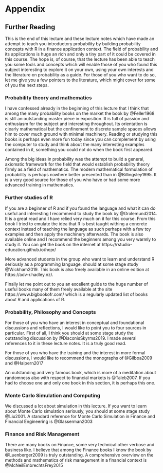 # Appendix 

## Further Reading

This is the end of this lecture and these lecture notes which have made an attempt to
teach you introductory probability by building probability concepts with R in a 
finance application context. The field of probability and its applications is
huge an rich and only a tiny part of it could be covered in this course. The hope is, of course,
that the lecture has been able to teach you some tools and concepts which will enable those
of you who found this subject interesting to explore it on your own, using your own 
interests and the literature on probability as a guide. For those of you who want to do
so, let me give you a few pointers to the literature, which might cover for some of
you the next steps.

### Probability theory and mathematics

I have confessed already in the beginning of this lecture that I think that among the many
probability books on the market the book by @Feller1968 is still an outstanding master piece
in exposition. It is full of passion and enthusiasm for the subject and interesting throughout.
Its orientation is clearly mathematical but the confinement to discrete sample spaces allows him
to cover much ground with minimal machinery. Reading or studying this books is perhaps even more
fun today since you can complement by using the computer to study and think about the many
interesting examples contained in it, something you could not do when the book first appeared. 

Among the big ideas in probability was the attempt to build a general, axiomatic framework for the
field that would establish probability theory firmly as a field of mathematics. The modern
mathematical formulation of probability is perhaps nowhere better presented than in
@Billingsley1995. It is a very good source for those of you who have or had 
some more advanced training in mathematics.

### Further studies of R

If you are a beginner of R and if you found the language and what it can do useful and
interesting I recommend to study the book by @Grolemund2014. It is a great read and I have relied
very much on it for this course. From this book I tried to emulate the idea that R is best
taught withing a concrete context instead of teaching the language as such perhaps with a few
toy examples and then apply the machinery afterwards. The book is also available online and
I recommend the beginners among you very warmly to study it. You can get the book on the internet
at https://rstudio-education.github.io/hopr/ 

More advanced students in the group who want to learn and understand R seriously as a programming 
language, should at some stage study @Wickham2019. This book is also freely available in an 
online edition at https://adv-r.hadley.nz/. 

Finally let me point out to you an excellent guide to the huge number of useful books many of them
freely available at the site https://www.bigbookofr.com/ which is a regularly updated list
of books about R and applications of R.

### Probability, Philosophy and Concepts

For those of you who have an interest in conceptual and foundational discussions and 
reflections, I would like to point you to four sources in particular. First of all,
I think you should at some stage study the outstanding discussion by @DiaconisSkyrms2019. 
I made several references to it in these lecture notes. It is a truly good read. 

For those of you who have the training and the interest in more formal discussions, I would
like to recommend the monographs of @Gilboa2009 and @Halpern2017

An outstanding and very famous book, which is more of a meditation about randomness 
also with respect to financial markets is @Taleb2007. If you had to choose one and only one
book in this section, it is perhaps this one.

### Monte Carlo Simulation and Computing

We discussed a lot about simulation in this lecture. If you want to learn about Monte Carlo
simulation seriously, you should at some stage study @Liu2001. A standard reference for
Monte Carlo Simulation in Finance and Financial Engineering is @Glasserman2003

### Finance and Risk Management

There are many books on Finance, some very technical other verbose and business like. I believe
that among the Finance books I know the book by @Luenberger2009 is truly outstanding. A
comprehensive overview on the methods and mathematics of risk management in a financial
context is @McNeilEmbrechtsFrey2015


<!-- ## Worked Solutions for Projects -->

<!-- ### Project 1: Proposal for worked solution -->

<!-- ``` -->
<!-- 1. Your first task in this project will be to write a function which allows you  -->
<!-- to virtually throw a pair of dice and sum up the points shown after the throw. -->

<!-- ``` -->

<!-- Here is one possible implementation. Note that there are - of course - other -->
<!-- ways providing the same output. The lines starting with -->
<!-- `#` are comments. You can read them when editing the function script -->
<!-- but R will ignore them when interpreting the function. -->

<!-- ```{r} function to roll two dice and sum their points} -->
<!-- roll <- function(){ -->

<!--   # create a die -->

<!--   die <- 1:6 -->

<!--   # roll the dice by making use of sample. We roll two dice, therefore size has to be equal to 2 -->
<!--   # note that we need to set replace to TRUE because both dice should be able to show all possible -->
<!--   # points -->

<!--   dice <- sample(die, size = 2, replace = TRUE) -->

<!--   # sum up the points of the two dice -->

<!--   sum(dice) -->

<!-- } -->
<!-- ``` -->

<!-- Comment: Note that when you choose to sample twice from the points 1 - 6 using the `sample()`  -->
<!-- function, you need to set the replace argument to `TRUE`. Check the notes or the help for  -->
<!-- sample if you need to look up what this means. If replace is set to `FALSE` - as is the default with sample - then you have a situation where it is impossible that when the first die shows -->
<!-- a particular number, the second dice shows it as well. This is clearly not what we have in mind -->
<!-- if we think of dice throws. Of course we want to allow, for example, that both dice ,may show 6. -->


<!-- ``` -->
<!-- 2. Simulate and plot the result of your simulation using `qplot()` with the `binwidth` -->
<!-- argument set to 1. Use 10000 runs of your function for the simulation. -->

<!-- ``` -->

<!-- ```{r} simulate and plot} -->

<!-- rolls <- replicate(10000, roll()) -->

<!-- # load library ggplot2. Note: you can load ggplot2 only if you have installed the package first: -->
<!-- # This can be done by typing install.packages(ggplot2) at the prompt of the R console or -->
<!-- # use the RStudio menues in the lower right panel. -->

<!-- library(ggplot2) -->

<!-- qplot(rolls, binwidth = 1) -->

<!-- ``` -->

<!-- Comment: Note that `qplot()` is a function contained in an R library in this case ggplot2. This -->
<!-- library is not part of base-R and therefore has to be installed and then  -->
<!-- loaded with the `library()` function. While the package needs to be installed only once, it needs -->
<!-- to be loaded in every new R-session to make it available. There are many other functions, also -->
<!-- functions included in base R, that allow you to make plots. Here we ask for `qplot()` specifically -->
<!-- to familiarize you with the concept of add-pn packages and their use. -->


<!-- ``` -->
<!-- 3. Are these dice fair? Why? -->

<!-- ``` -->

<!-- We answer this question by considering the sample space of this random experiment first. -->
<!-- There are in total $6 \times 6$ pairs, in total 36 ways to sum up points. Each pair -->
<!-- has probability $1/36$ and since the multiple pairs do not occur in the same -->
<!-- event the pair probabilities that lead to a particular sum can be added. The sample space -->
<!-- ${\cal S}$ could be visualized like this: -->

<!-- | Probability         | Outcome              | Possibilities                      | -->
<!-- |:-------------------:|:--------------------:|:-----------------------------------| -->
<!-- |P(sum =  2)  = 1/36  | 2                    | (1,1)                              | -->
<!-- |P(sum =  3)  = 2/36  | 3                    | (1,2),(2,1)                        | -->
<!-- |P(sum =  4)  = 3/36  | 4                    | (1,3),(2,2),(3,1)                  | -->
<!-- |P(sum =  5)  = 4/36  | 5                    | (1,4),(2,3),(3,2),(4,1)            | -->
<!-- |P(sum =  6)  = 5/36  | 6                    | (1,5),(2,4),(3,3),(4,2),(5,1)      | -->
<!-- |P(sum =  7)  = 6/36  | 7                    | (1,6),(2,5),(3,4),(4,3),(5,2),(6,1)|               |P(sum =  8)  = 5/36  | 8                    | (2,6),(3,5),(4,4),(5,3),(6,2)      | -->
<!-- |P(sum =  9)  = 4/36  | 9                    | (3,6),(4,5),(5,4),(6,3)            | -->
<!-- |P(sum = 10)  = 3/36  |10                    | (4,6),(5,5),(6,4)                  | -->
<!-- |P(sum = 11)  = 2/36  |11                    | (5,6),(6,5)                        | -->
<!-- |P(sum = 12)  = 1/36  |12                    | (6,6)                              |  -->

<!-- The frequencies with which the sums occur look very much like the theoretical probabilities -->
<!-- for equally probable pairs. Our dice thus look as if they are fair. Fair here means that -->
<!-- none of the two dice has a bias to land on any face more likely than on another. Of course this -->
<!-- does not mean that all sums occur equally often, because there are for example more combinations -->
<!-- that can result in a sum of 7 than there are combinations that can result in a sum of 12, say. -->
<!-- If the dice are fair the frequencies will be proportional to the theoretical probabilities and -->
<!-- for many independent throws of the dice they should get close to the theoretical probabilities. -->

<!-- ``` -->
<!-- 4. Assume the dice were unfair in the following sense: Numbers 1,2,3,4 and 5 have a  -->
<!-- probability of $1/8$ while the 6 has a probability of $3/8$. Study the help page of -->
<!-- the `sample`function and find out how you could give these new probability weights -->
<!-- to the function. If you redo your simulation analysis with the loaded dice, how does the -->
<!-- picture change? -->

<!-- ``` -->
<!-- ```{r} biased-dice} -->
<!-- roll_biased <- function(){ -->

<!--   # Construct die -->
<!--   die <- 1:6 -->

<!--   # Roll biased or laded die by specifying the probabilities such that there is relatively -->
<!--   # more mass on outcome 6. -->
<!--   dice <- sample(die, size = 2, replace = TRUE, prob = c(1/8, 1/8, 1/8, 1/8, 1/8, 3/8)) -->

<!--   sum(dice) -->
<!-- } -->
<!-- ``` -->

<!-- ```{r} simulate-biased-die} -->
<!-- rolls <- replicate(10000, roll_biased()) -->

<!-- qplot(rolls, binwidth = 1) -->
<!-- ``` -->

<!-- Comment: This example shows that you can determine the probabilities with which the sample -->
<!-- function draws basic outcomes. If you would not know these probabilities but only the plot -->
<!-- you would immediately realize that the dice must be biased because also with many rolls the -->
<!-- relative frequencies are nowhere near where you would expect them if the dice were fair -->

<!-- ``` -->
<!-- 5. Write a script for this random experiment. -->

<!-- ``` -->

<!-- We create a script with `File > new File > R script`and write the code for `roll_biased` into the script. That's it.  -->

<!-- ``` -->
<!-- 6. Now look at the random experiment of throwing two dice with the concepts from -->
<!-- probability theory: What is the sample space of this experiment. What are the  -->
<!-- probabilities of the basic outcomes? What is the probability of getting sum 7, what is -->
<!-- the probability of getting sum 2? -->

<!-- ``` -->

<!-- The sample space is: -->
<!-- ${\cal S} = \{ (1,1), (1,2), (1,3), (1,4), (1,5), (1,6), \\ -->
<!-- (2,6), (3,6), (4,6), (5,6), (6,6), (2,1), (2,2), (2,3), \\ -->
<!-- (2,4), (2,5), (3,5), (4,5), (5,5), (6,5), (3,1), (3,2), \\ -->
<!-- (3,3), (3,4), (4,4), (5,4), (6,4), (4,1), (4,2), (4,3), \\ -->
<!-- (5,3), (6,3), (5,1), (5,2), (6,2), (6,1) \}$ -->

<!-- The probabilities of the basic outcomes are $1/36$.  -->

<!-- The probability of getting the sum 7 is -->
<!-- $6/36$ or $1/6$,  -->
<!-- the probability of getting a 2 is $1/36$. -->

<!-- Comment: I have not specified in the question whether the probabilities  -->
<!-- should be computed for the fair or the -->
<!-- unfair die. I should have perhaps formulated more precisely. -->
<!-- Here I showed the probabilities of the fair dice. The sample space would be the -->
<!-- same for both cases.  -->


<!-- ``` -->
<!-- 7. Imagine now that you are at the casino which uses fair dice and you can spend 150 Euro -->
<!-- for chips. Since you have figured out that 7 is the most -->
<!-- likely outcome you would like to buy bets on 7. The casino -->
<!-- offers you a bet for 15 cent. When you win you get 1 Euro for the -->
<!-- bet, when you loose the Casino gets the 15 cents.  -->
<!-- So you could make 1000 bets in total  -->
<!-- on 7. Is this a good or a bad deal for you? Try to think about -->
<!-- this problem in terms of a simulation. -->

<!-- ``` -->

<!-- Comment: I realized that my formulation of the payoffs is misleading and this created confusion. -->
<!-- This is my fault. What I should have written is: if you win you get 1 and if you loose you get -->
<!-- nothing. Every bet costs 15 cents. This is the situation I had in mind but failed to formulate -->
<!-- clearly.  -->


<!-- With 15 cent per bet and a budget of 150 we can bet on 1000 rolls -->
<!-- of the dice. Theoretically the proportion of outcomes where the sum is -->
<!-- 7 should be 6/36 or 1/6 so you would gain 1 in about 166 cases and 0 otherwise.  -->
<!-- You would pay 150 for 1000 rolls since your chip costs 0.15 per bet. This would -->
<!-- result in a net gain. So theoretically this should be a good deal for you. -->

<!-- If we take a simulation approach we have to keen the following in mind: -->

<!-- Now if you roll the dice 1000 times the proportion of getting will vary from run to run and -->
<!-- sometimes it will show more and at other times less outcomes where the sum is 7, so you do not see -->
<!-- from a simulation of 1 run of 1000 rolls clearly if you make a loss or a gain. If you simulate -->
<!-- many such runs you will get a clearer picture. -->

<!-- Function for 1 run: -->

<!-- ```{r} simulate a craps bet} -->

<!-- craps <- function(n, cost){ -->

<!--   # roll the dice n times. For our particular example this would be n = 1000 and store the -->
<!--   # results, the sums in a vector outcomes. -->

<!--   outcomes <- replicate(n, roll()) -->

<!--   # select the outcomes where the sum is 7 -->

<!--   wins <- (outcomes == 7) -->

<!--   # Since for each win you get 1 you can sum the total wins to get your revenue. Deduct the -->
<!--   # total costs to get your profit -->

<!--   sum(wins) - (cost*n) -->

<!-- } -->


<!-- ``` -->

<!-- One round: -->

<!-- ```{r}} -->
<!-- craps(1000,0.15) -->
<!-- ``` -->

<!-- Here you have a gain. But this could be due to randomness. To see clearer you might want -->
<!-- to do many repetitions for this, say 1000. -->

<!-- ```{r}} -->
<!-- sim <- replicate(1000, craps(1000,0.15)) -->
<!-- ``` -->

<!-- Lets plot the profits for you -->

<!-- ```{r}} -->
<!-- qplot(sim, bins = 10) -->
<!-- ``` -->

<!-- On average you would make a profit under these terms. Can this be true? One way to think about  -->
<!-- it is that in one run of 1000 rolls you should make revenues of about 6/36*1000, because this -->
<!-- is the proportion of cases where you make 1 Euro. Overall this would be 166.6667. Even if -->
<!-- you pay 150 for this you will make a gain. It seems to be a good deal for you. No Casino in the -->
<!-- world will ever offer such terms! -->


<!-- ### Project 2: Proposal for worked solution: -->


<!-- ``` -->
<!-- 1. Go to the EBA website https://www.eba.europa.eu/risk-analysis-and-data/eu-wide-stress-testing -->
<!-- and download the  -->
<!-- file Credit Risk IRB (https://www.eba.europa.eu/assets/st21/full_database/TRA_CRE_IRB.csv). -->
<!-- You can do so by downloading the file, storing it locally and then read it into R or you can -->
<!-- read it directly from the web. -->

<!-- ``` -->

<!-- We download the file directly and store it in an R-object, which we call `eba_data` -->

<!-- ```{r} download-eba} -->
<!-- eba_data <- read.csv("https://www.eba.europa.eu/assets/st21/full_database/TRA_CRE_IRB.csv", stringsAsFactors = FALSE) -->
<!-- ``` -->

<!-- This should result in an R-object `eba_data` (or whatever name you chose to give to the data) with -->
<!-- 528550 records of 15 variables. One way to check this would be the `dim()` function we also -->
<!-- used in the lecture: -->

<!-- ```{r} check-data-dim} -->
<!-- dim(eba_data) -->
<!-- ``` -->

<!-- ``` -->
<!-- 2-(a) Extract all variables names, using the `names()`function. -->

<!-- ``` -->
<!-- We refer to our data object by name `eba_data`. You must choose the name you have selected, of course. -->

<!-- ```{r} extract-names} -->
<!-- names(eba_data) -->
<!-- ``` -->

<!-- ``` -->

<!-- 2-(b) Select all rows where the Scenario variable has value 1. Note -->
<!--        that the symbol you need in the R syntax for equal is `==`, the syntax is therefore  -->
<!--        `Scenario == 1`. You might check out the R-help entry `Comparison` for further details. -->

<!-- ``` -->
<!-- We overwrite our object name `eba_data`at each step. -->

<!-- ```{r} scenario filter} -->
<!-- eba_data <- eba_data[eba_data$Scenario == 1, ] -->
<!-- ``` -->

<!-- Explanation: Since our object name is `eba_data` we subset it by `eba_data[, ]$`. The -->
<!-- first slot addresses rows the second slot addresses columns. We want to say: Take those rows -->
<!-- where the column Scenario takes value 1. The column scenario is `eba_data$Scenario`. The -->
<!-- filter condition is thus written in the row slot. The column slot is left blank because we -->
<!-- want to have records for each variable. Note that without warning R has created here a new -->
<!-- object, with the same name than the old one. But the new `eba_data` has only those rows left, -->
<!-- where the Scenario-Variable is equal to 1. -->

<!-- ``` -->
<!-- 2 -(c) From the resulting data-frame select all rows where the Country variable is not equal to 0.        (hint: The not equal operator in the R syntax is `!=`). If you look into the Metadata-File -->
<!--        you will see that 0 are all the aggregate exposures not broken down by country. Excluding  -->
<!--        these will give us country exposures. -->
<!-- ``` -->

<!-- ```{r} country-select} -->
<!-- eba_data <- eba_data[eba_data$Country != 0, ] -->
<!-- ``` -->

<!-- ``` -->
<!-- 2 -(d) From the resulting data frame select all rows where the Portfolio variable has value 1 or         2.These codes describe the accounting rules under which the exposure values are reported,  -->
<!--        internal rating based (IRB) or standard approach (SA). As a hint you can use R's subset -->
<!--        operator `%in%` here so `Portfolio %in% c(1,2)` written with the approprate subsetting rule -->
<!--        will select all rows where the Porfolio variable has value 1 or 2. -->
<!-- ``` -->

<!-- ```{r} portfolio-select} -->
<!-- eba_data <- eba_data[eba_data$Portfolio %in% c(1,2), ] -->
<!-- ``` -->

<!-- ``` -->
<!-- 2-(e) From the resulting data frame choose all the rows where the Exposure variable is not 0.This -->
<!--        gives again disaggregated numbers. -->
<!-- ``` -->

<!-- ```{r} exposure-select} -->
<!-- eba_data <- eba_data[eba_data$Exposure != 0, ] -->
<!-- ``` -->

<!-- ``` -->
<!-- 2-(f) From the resulting data frame choose all the rows where the Status variable has value 0. -->

<!-- ``` -->

<!-- ```{r} filter-status} -->
<!-- eba_data <- eba_data[eba_data$Status == 0, ] -->
<!-- ``` -->

<!-- ``` -->
<!-- 2-(g) From the resulting data frame choose all the rows where the IFRS9_Stages variable has value        1,2, or 3. -->
<!-- ``` -->
<!-- ```{r} filter IFRS} -->
<!-- eba_data <- eba_data[eba_data$IFRS9_Stages %in% c(1,2,3), ] -->
<!-- ``` -->

<!-- ``` -->
<!-- 2-(h) From the resulting data frame choose all the rows where the CR_guarantees variable is 0 -->

<!-- ``` -->
<!-- ```{r} filter CR_guarantees} -->
<!-- eba_data <- eba_data[eba_data$CR_guarantees == 0, ] -->
<!-- ``` -->

<!-- ``` -->
<!-- 2- (i) From the resulting data frame choose all the rows where the CR_exp_moratoria variable is 0. -->

<!-- ``` -->

<!-- ```{r} filter-smth} -->
<!-- eba_data <- eba_data[eba_data$CR_exp_moratoria == 0, ] -->
<!-- ``` -->

<!-- ``` -->
<!--  2- (j) From the resulting data frame, drop all rows where the Amount variable is 0. -->

<!-- ``` -->

<!-- ```{r} filter-zero-am} -->
<!-- eba_data <- eba_data[eba_data$Amount!= 0, ] -->
<!-- ``` -->

<!-- This results in a new data frame with dimension: -->

<!-- ```{r} dim-new} -->
<!-- dim(eba_data) -->
<!-- ``` -->

<!-- ``` -->
<!-- 3. Check the type of the Amount variable. -->

<!-- ``` -->
<!-- ```{r} check-type-of-Amount} -->
<!-- typeof(eba_data$Amount) -->
<!-- ``` -->

<!-- Explanation: `typeof(eba_data$Amount)` checks the type of the variable and returns the actual -->
<!-- type. We have reported amounts as strings of characters not as numerics in the data so far. -->


<!-- ``` -->
<!-- 4. Transform the Amount variable to type `numeric()` -->
<!-- ``` -->
<!-- ```{r} change-type-of-Amount} -->
<!-- eba_data$Amount <- as.numeric(eba_data$Amount) -->
<!-- ``` -->

<!-- ``` -->
<!-- 5. Check for NA in the Amount variable in the resulting data frame and if you find any, remove them.  -->
<!-- ``` -->

<!-- ```{r} type Amount} -->
<!-- sum(is.na(eba_data$Amount)) -->
<!-- ``` -->

<!-- Explanation: `is.na(eba_data$Amount)` returns a logical vector which is `TRUE` at the components  -->
<!-- where the Amount variable has value `NA`and `FALSE`otherwise. Applying `sum()` to this vector -->
<!-- coerces `TRUE`to 1 and `FALSE`to 0. If 0 there is no `NA` otherwise we have some, in particular we -->
<!-- have 5763 instances of `NA`. This comes from the fact that some components in Amount contained -->
<!-- the character `.` which returns `NA`if `as.numeric()`is applied to it. This seems clear, since -->
<!-- after all `.` is a string which corresponds to no number. -->

<!-- ```{r} remove-na-from-amount} -->
<!-- eba_data <- na.omit(eba_data) -->
<!-- ``` -->


<!-- ``` -->
<!-- 6. Change the Amount variable from the actual unit of Million Euros to the unit of 1 Euro and throw -->
<!-- away data smaller than 1 after this transformation. -->

<!-- ``` -->
<!-- ```{r} change-units-amount} -->
<!-- eba_data$Amount <- eba_data$Amount*10^6 -->
<!-- ``` -->

<!-- Explanation: If an amount is expressed in units of one million, one million Euro appears as 1. If -->
<!-- we multiply by 10^6 this is expressed as 1 000 000. We transform the Amount variable in this way -->
<!-- and overwrite the old variable by the values with the new units. -->

<!-- ```{r} larger-than-0} -->
<!-- eba_data <- eba_data[eba_data$Amount >= 1, ] -->
<!-- ``` -->

<!-- Explanation: We identify the values larger than 1 by logical subsetting of the Amount variable and -->
<!-- select all these values from the data frame by selecting all rows where the Amount variable is -->
<!-- larger than 1.  -->
<!-- ```  -->
<!-- 7. Select the leading digits from the Amount variable, using R's string functions and add a -->
<!-- variable with name LD to your data frame.  -->

<!-- ``` -->

<!-- ```{r} select-leading digit} -->
<!-- eba_data$LD <- as.character(eba_data$Amount) |> -->
<!--    substr(1,1) -->
<!-- ``` -->

<!-- Explanation: We can extract the leading digit from a string of characters `x` by applying -->
<!-- the `substr()` function, with arguments `1,1` to `x`. To operate with this logic on Amount, we have -->
<!-- to transform the type of Amount back to character first. We then use the R-pipe to apply  -->
<!-- substr to this new variables. The syntax is  -->
<!-- equivalent to `substr(as.character(eba_data$Amount),1,1)` -->

<!-- ``` -->
<!-- 8. Compare the empirical frequencies in the data with the theoretical frequencies -->
<!-- from Benford's law. Do the data look ok or suspicious? -->
<!-- ``` -->

<!-- ```{r} compare-data} -->
<!-- comptable <- as.data.frame(table(eba_data$LD)/length(eba_data$LD)) -->
<!-- names(comptable) <- c("Digit", "Freq") -->
<!-- ``` -->

<!-- Explanation: We tabulate the LD data using the R function `table()`. We divide each count by -->
<!-- the number of observations using the `length()`function to get proportions. The output of this -->
<!-- operation is then forced into a data frame and saved in the variable `comptable` we assign the  -->
<!-- names `Digit`and `Freq` to the variables. -->

<!-- ```{r} add-benford-frequencies} -->
<!-- comptable$Freq_Benf <- log10(1 + 1/as.numeric(comptable$Digit)) -->
<!-- ``` -->

<!-- Explanation: We add a new variable to our data frame using the formula for Benfords law for -->
<!-- the distribution of digits $\{1,2,3,4,5,6,7,8,9\}$. Since we do a computation  -->
<!-- with logs and division we have to be careful to change the type of our character numbers which are -->
<!-- expressed as strings to numerical types first. -->

<!-- ```{r} display} -->
<!-- comptable -->
<!-- ``` -->
<!-- The digit distribution matches up very well. So from the perspective of Benford's law about -->
<!-- the distribution of leading digits the EBA exposure data from the one data file we inspected -->
<!-- here look perfectly ok and seem not to be cooked up in any way. Note that this does not mean -->
<!-- that there are no problems in these data. This analysis jsut provides some first order -->
<!-- evidence that the data seem not to be obviously manipulated or forged. -->

<!-- ### Project 3: Worked solution -->

<!-- In this project we stay within the frame and the rules of the investment game  -->
<!-- discussed in the lecture but we investigate the game a bit in more detail.  -->

<!-- 1. Suppose we are in a new round and a red coin is actually used. But you think initially it is -->
<!-- green. Assuming you prior beliefs are  -->
<!--    i)   0.5 (no idea) -->
<!--    ii)  0.9 (likely green),  -->
<!--    iii) 0.99 (very likely green) -->
<!--    iv)  0.999 (almost surely green).  -->

<!-- What will be the estimates of  -->
<!-- the coin value in these different cases? -->

<!-- 2. By how many flips will you get to the an estimate of 0.601 for each given -->
<!-- prior? -->

<!-- 3. Can you visualize the adjustment of the value estimate over the 30 rounds for the different -->
<!-- priors? -->

<!-- 4. How will the estimates of the worth of each flip develop if the green coin is used for each -->
<!-- of the previous priors? -->

<!-- ``` -->
<!-- 1. Suppose we are in a new round and a red coin is actually used. But you think initially it is -->
<!-- green. Assuming you prior beliefs are  -->
<!--    i) 0.5 (no idea) -->
<!--    ii) 0.9 (likely green),  -->
<!--    iii) 0.99 (very likely green) -->
<!--    iv) 0.999 (almost surely green).  -->

<!-- What will be the estimates of  -->
<!-- the coin value in these different cases? -->

<!-- ``` -->

<!-- We start with the game data or the record we had used in our lecture but with different  -->
<!-- priors: -->

<!-- ```{r}} -->
<!-- prior_scenarios <- function(pg){ -->

<!-- game_record <- data.frame(Data = c("T", "T", "T", "T", "H",  -->
<!--                                    "T", "T", "T", "T", "H", "T",  -->
<!--                                    "H", "T", "H", "H", "T", "T",  -->
<!--                                    "H", "T", "T", "T", "T", "H", "T",  -->
<!--                                    "T", "H", "H", "H", "T", "T")) -->

<!-- game_record$Win <- (game_record$Data == "H") -->

<!-- game_record$Sum_Wins <- cumsum(game_record$Win) -->

<!-- game_record$Num_Flips <- 1:30 -->

<!-- game_record$POG <- dbinom(game_record$Sum_Wins, game_record$Num_Flips, 0.7) -->
<!-- game_record$POR <- dbinom(game_record$Sum_Wins, game_record$Num_Flips, 0.3)   -->

<!-- game_record$PG <- rep(pg, 30)   -->
<!-- game_record$PR <- rep((1-pg), 30) -->

<!-- game_record$PO <- game_record$POG*game_record$PG + game_record$POR*game_record$PR -->

<!-- game_record$PGO <- game_record$POG*game_record$PG/game_record$PO -->

<!-- game_record$Value <- game_record$PGO*0.7*2 + (1-game_record$PGO)*0.3*2 -->

<!-- game_record -->

<!-- } -->
<!-- ``` -->



<!-- ```{r}} -->
<!-- scenario_1 <- prior_scenarios(0.5) -->
<!-- scenario_2 <- prior_scenarios(0.9) -->
<!-- scenario_3 <- prior_scenarios(0.99) -->
<!-- scenario_4 <- prior_scenarios(0.999) -->
<!-- ``` -->

<!-- The coin values in the different cases -->

<!-- ```{r}} -->
<!-- estimated_values_per_round <- data.frame(round = scenario_1$Num_Flips,  -->
<!--                                          vs1 = scenario_1$Value, -->
<!--                                          vs2 = scenario_2$Value, -->
<!--                                          vs3 = scenario_3$Value, -->
<!--                                          vs4 = scenario_4$Value) -->
<!-- estimated_values_per_round -->
<!-- ``` -->

<!-- ``` -->
<!-- 2. By how many flips will you get to the correct estimate of 0.6 for each given -->
<!-- prior? -->

<!-- ``` -->
<!-- ```{r}} -->
<!-- sum(estimated_values_per_round$vs1 >= 0.601) -->
<!-- ``` -->

<!-- ```{r}} -->
<!-- sum(estimated_values_per_round$vs2 >= 0.601) -->
<!-- ``` -->

<!-- ```{r}} -->
<!-- sum(estimated_values_per_round$vs3 >= 0.601) -->
<!-- ``` -->

<!-- ```{r}} -->
<!-- sum(estimated_values_per_round$vs4 >= 0.601) -->
<!-- ``` -->

<!-- Comment: The beliefs converge faster, if you are not too overconfident. With strong -->
<!-- overconfidence in your initial belief, there would be no convergence even after 30 rounds. -->

<!-- ``` -->
<!-- 3. Can you visualize the adjustment of the value estimate over the 30 rounds for the different -->
<!-- priors? -->

<!-- ``` -->


<!-- Visualization: -->

<!-- ```{r}} -->
<!-- plot(estimated_values_per_round$round, -->
<!--      estimated_values_per_round$vs1, -->
<!--      type = "l", -->
<!--      col = 2, -->
<!--      ylim = c(0,1.5), -->
<!--      xlim = c(0,40), -->
<!--      xlab = "Rounds", -->
<!--      ylab = "Values") -->
<!-- lines(estimated_values_per_round$round, -->
<!--      estimated_values_per_round$vs2, -->
<!--      type = "l", -->
<!--      col = 3) -->
<!-- lines(estimated_values_per_round$round, -->
<!--      estimated_values_per_round$vs3, -->
<!--      type = "l", -->
<!--      col = 4) -->
<!-- lines(estimated_values_per_round$round, -->
<!--      estimated_values_per_round$vs4, -->
<!--      type = "l", -->
<!--      col = 5) -->
<!-- lines(estimated_values_per_round$round, -->
<!--       rep(0.6, 30), -->
<!--       type = "l", -->
<!--       col = 6) -->
<!-- legend("topright",                            -->
<!--        c("pg 0.5", "pg 0.9", "pg 0.99", "pg 0.999", "true-value"), -->
<!--        lty = 1, -->
<!--        col = 2:6) -->
<!-- ``` -->

<!-- Comment: You see the dangers of overconfidence. The more confident you are, the longer it  -->
<!-- takes you to converge to the actual true value of 0.6 in this case. -->

<!-- ``` -->
<!-- 4. How will the estimates of the worth of each flip develop if the green coin is used for each -->
<!-- of the previous priors? -->

<!-- ``` -->
<!-- Suppose we flip a green coin 30 times. The sequence we had before came from a red coin. Let's -->
<!-- generate a green coin sequence: -->

<!-- ```{r}} -->
<!-- flip_green <- function(){ -->

<!--    green_coin <- c("H", "T") -->

<!--    sample(green_coin, 1, replace = FALSE, prob = c(0.7, 0.3)) -->

<!-- } -->
<!-- ``` -->

<!-- Flip 30 times: -->

<!-- ```{r}} -->
<!-- draw <- replicate(30, flip_green()) -->
<!-- ``` -->

<!-- Now do the same fuanction as before and give it the name: -->
<!-- `prior_scenarios_2`. -->

<!-- ```{r}} -->
<!-- prior_scenarios_2 <- function(pg){ -->

<!-- game_record <- data.frame(Data = draw) -->

<!-- game_record$Win <- (game_record$Data == "H") -->

<!-- game_record$Sum_Wins <- cumsum(game_record$Win) -->

<!-- game_record$Num_Flips <- 1:30 -->

<!-- game_record$POG <- dbinom(game_record$Sum_Wins, game_record$Num_Flips, 0.7) -->
<!-- game_record$POR <- dbinom(game_record$Sum_Wins, game_record$Num_Flips, 0.3)   -->

<!-- game_record$PG <- rep(pg, 30)   -->
<!-- game_record$PR <- rep((1-pg), 30) -->

<!-- game_record$PO <- game_record$POG*game_record$PG + game_record$POR*game_record$PR -->

<!-- game_record$PGO <- game_record$POG*game_record$PG/game_record$PO -->

<!-- game_record$Value <- game_record$PGO*0.7*2 + (1-game_record$PGO)*0.3*2 -->

<!-- game_record -->

<!-- } -->
<!-- ``` -->


<!-- ```{r}} -->
<!-- scenario_1_green <- prior_scenarios_2(0.5) -->
<!-- scenario_2_green <- prior_scenarios_2(0.9) -->
<!-- scenario_3_green <- prior_scenarios_2(0.99) -->
<!-- scenario_4_green <- prior_scenarios_2(0.999) -->
<!-- ``` -->

<!-- The coin values in the different cases -->

<!-- ```{r}} -->
<!-- estimated_values_per_round_2 <- data.frame(round = scenario_1_green$Num_Flips,  -->
<!--                                          vs1 = scenario_1_green$Value, -->
<!--                                          vs2 = scenario_2_green$Value, -->
<!--                                          vs3 = scenario_3_green$Value, -->
<!--                                          vs4 = scenario_4_green$Value) -->
<!-- estimated_values_per_round_2 -->
<!-- ``` -->


<!-- Visualization: -->

<!-- ```{r}} -->
<!-- plot(estimated_values_per_round_2$round, -->
<!--      estimated_values_per_round_2$vs1, -->
<!--      type = "l", -->
<!--      col = 2, -->
<!--      ylim = c(0,1.5), -->
<!--      xlim = c(0,40), -->
<!--      xlab = "Rounds", -->
<!--      ylab = "Values") -->
<!-- lines(estimated_values_per_round_2$round, -->
<!--      estimated_values_per_round_2$vs2, -->
<!--      type = "l", -->
<!--      col = 3) -->
<!-- lines(estimated_values_per_round_2$round, -->
<!--      estimated_values_per_round_2$vs3, -->
<!--      type = "l", -->
<!--      col = 4) -->
<!-- lines(estimated_values_per_round_2$round, -->
<!--      estimated_values_per_round_2$vs4, -->
<!--      type = "l", -->
<!--      col = 5) -->
<!-- lines(estimated_values_per_round$round, -->
<!--       rep(1.4, 30), -->
<!--       type = "l", -->
<!--       col = 6) -->
<!-- legend("topright",                            -->
<!--        c("pg 0.5", "pg 0.9", "pg 0.99", "pg 0.999", "true-value"), -->
<!--        lty = 1, -->
<!--        col = 2:6) -->
<!-- ``` -->
